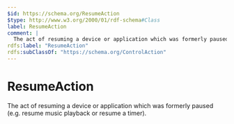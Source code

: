 ```yaml
---
$id: https://schema.org/ResumeAction
$type: http://www.w3.org/2000/01/rdf-schema#Class
label: ResumeAction
comment: |
  The act of resuming a device or application which was formerly paused (e.g. resume music playback or resume a timer).
rdfs:label: "ResumeAction"
rdfs:subClassOf: "https://schema.org/ControlAction"
---
```


# ResumeAction

The act of resuming a device or application which was formerly paused (e.g. resume music playback or resume a timer).

